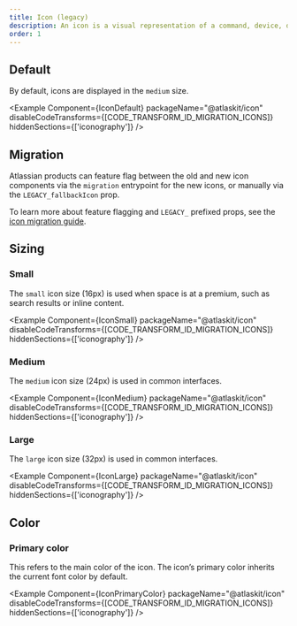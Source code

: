 ```yaml
---
title: Icon (legacy)
description: An icon is a visual representation of a command, device, directory, or common action.
order: 1
---
```



## Default

By default, icons are displayed in the `medium` size.

<Example
	Component={IconDefault}
	packageName="@atlaskit/icon"
	disableCodeTransforms={[CODE_TRANSFORM_ID_MIGRATION_ICONS]}
	hiddenSections={['iconography']}
/>

## Migration

Atlassian products can feature flag between the old and new icon components via the `migration`
entrypoint for the new icons, or manually via the `LEGACY_fallbackIcon` prop.

<Example
	Component={IconMigration}
	packageName="@atlaskit/icon"
	disableCodeTransforms={[CODE_TRANSFORM_ID_MIGRATION_ICONS]}
/>

To learn more about feature flagging and `LEGACY_` prefixed props, see the
[icon migration guide](/components/icon/migration-guide#atlassian-developers).

## Sizing

### Small

The `small` icon size (16px) is used when space is at a premium, such as search results or inline
content.

<Example
	Component={IconSmall}
	packageName="@atlaskit/icon"
	disableCodeTransforms={[CODE_TRANSFORM_ID_MIGRATION_ICONS]}
	hiddenSections={['iconography']}
/>

### Medium

The `medium` icon size (24px) is used in common interfaces.

<Example
	Component={IconMedium}
	packageName="@atlaskit/icon"
	disableCodeTransforms={[CODE_TRANSFORM_ID_MIGRATION_ICONS]}
	hiddenSections={['iconography']}
/>

### Large

The `large` icon size (32px) is used in common interfaces.

<Example
	Component={IconLarge}
	packageName="@atlaskit/icon"
	disableCodeTransforms={[CODE_TRANSFORM_ID_MIGRATION_ICONS]}
	hiddenSections={['iconography']}
/>

## Color

### Primary color

This refers to the main color of the icon. The icon’s primary color inherits the current font color
by default.

<Example
	Component={IconPrimaryColor}
	packageName="@atlaskit/icon"
	disableCodeTransforms={[CODE_TRANSFORM_ID_MIGRATION_ICONS]}
	hiddenSections={['iconography']}
/>
